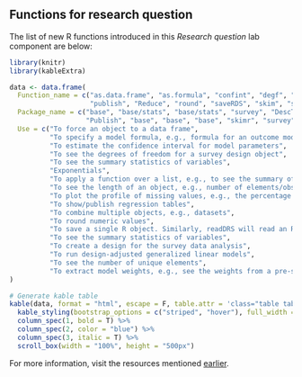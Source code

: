 ## Functions for research question {.unnumbered}

The list of new R functions introduced in this *Research question* lab component are below:

```r
library(knitr)
library(kableExtra)

data <- data.frame(
  Function_name = c("as.data.frame", "as.formula", "confint", "degf", "describe", "exp", "lapply", "length", "plot_missing", 
                    "publish", "Reduce", "round", "saveRDS", "skim", "svydesign", "svyglm", "unique", "weights"),
  Package_name = c("base", "base/stats", "base/stats", "survey", "DescTools", "base", "base", "base", "DataExplorer",
                   "Publish", "base", "base", "base", "skimr", "survey", "survey", "base", "base/stats"),
  Use = c("To force an object to a data frame", 
          "To specify a model formula, e.g., formula for an outcome model",
          "To estimate the confidence interval for model parameters",
          "To see the degrees of freedom for a survey design object",
          "To see the summary statistics of variables",
          "Exponentials",
          "To apply a function over a list, e.g., to see the summary of a list of variables or to convert a list of categorical variables to factor variables. A similar function is `sapply`. lapply and sapply have the same functionality. The main difference is that sapply attempts to convert the result into a vector or matrix, while lapply returns a list.",
          "To see the length of an object, e.g., number of elements/observations of a variable",
          "To plot the profile of missing values, e.g., the percentage of missing per variable",
          "To show/publish regression tables",
          "To combine multiple objects, e.g., datasets",
          "To round numeric values",
          "To save a single R object. Similarly, readDRS will read an R object",
          "To see the summary statistics of variables",
          "To create a design for the survey data analysis",
          "To run design-adjusted generalized linear models",
          "To see the number of unique elements",
          "To extract model weights, e.g., see the weights from a pre-specified survey design")
)

# Generate kable table
kable(data, format = "html", escape = F, table.attr = 'class="table table-hover"') %>%
  kable_styling(bootstrap_options = c("striped", "hover"), full_width = F) %>%
  column_spec(1, bold = T) %>%
  column_spec(2, color = "blue") %>%
  column_spec(3, italic = T) %>%
  scroll_box(width = "100%", height = "500px")

```

For more information, visit the resources mentioned [earlier](wranglingF.html).

